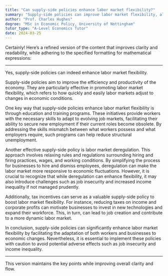 ```yaml
---
title: "Can supply-side policies enhance labor market flexibility?"
summary: "Supply-side policies can improve labor market flexibility, allowing for more efficient allocation of resources and potentially leading to increased employment and economic growth."
author: "Prof. Charles Hughes"
degree: "MSc in Economic Policy, University of Nottingham"
tutor_type: "A-Level Economics Tutor"
date: 2024-03-25
---
```


Certainly! Here’s a refined version of the content that improves clarity and readability, while adhering to the specified formatting for mathematical expressions:

---

Yes, supply-side policies can indeed enhance labor market flexibility.

Supply-side policies aim to improve the efficiency and productivity of the economy. They are particularly effective in promoting labor market flexibility, which refers to how quickly and easily labor markets adjust to changes in economic conditions.

One key way that supply-side policies enhance labor market flexibility is through education and training programs. These initiatives provide workers with the necessary skills to adapt to evolving job markets, facilitating their ability to secure new employment if their current roles become obsolete. By addressing the skills mismatch between what workers possess and what employers require, such programs can help reduce structural unemployment.

Another effective supply-side policy is labor market deregulation. This approach involves relaxing rules and regulations surrounding hiring and firing practices, wages, and working conditions. By simplifying the process for businesses to hire and dismiss employees, deregulation can make the labor market more responsive to economic fluctuations. However, it is crucial to recognize that while deregulation can enhance flexibility, it may also introduce challenges such as job insecurity and increased income inequality if not managed prudently.

Additionally, tax incentives can serve as a valuable supply-side policy to boost labor market flexibility. For instance, reducing taxes on income and corporate profits can motivate businesses to invest in new technologies and expand their workforce. This, in turn, can lead to job creation and contribute to a more dynamic labor market.

In conclusion, supply-side policies can significantly enhance labor market flexibility by facilitating the adaptation of both workers and businesses to economic changes. Nevertheless, it is essential to implement these policies with caution to avoid potential adverse effects such as job insecurity and income inequality.

--- 

This version maintains the key points while improving overall clarity and flow.
    